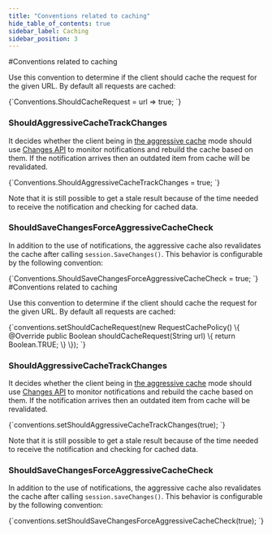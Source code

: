 ```yaml
---
title: "Conventions related to caching"
hide_table_of_contents: true
sidebar_label: Caching
sidebar_position: 3
---
```






<LanguageSwitcher supportedLanguages={supportedLanguages} />
<LanguageContent language="csharp">
#Conventions related to caching



Use this convention to determine if the client should cache the request for the given URL. By default all requests are cached:

<TabItem value="should_cache" label="should_cache">
<CodeBlock language="csharp">
{`Conventions.ShouldCacheRequest = url => true;
`}
</CodeBlock>
</TabItem>

### ShouldAggressiveCacheTrackChanges

It decides whether the client being in [the aggressive cache](../../how-to/setup-aggressive-caching.mdx) mode should use [Changes API](../../changes/what-is-changes-api.mdx) to monitor notifications and rebuild the cache based on them.
If the notification arrives then an outdated item from cache will be revalidated. 

<TabItem value="should_aggressive_cache_track_changes" label="should_aggressive_cache_track_changes">
<CodeBlock language="csharp">
{`Conventions.ShouldAggressiveCacheTrackChanges = true;
`}
</CodeBlock>
</TabItem>

Note that it is still possible to get a stale result because of the time needed to receive the notification and checking for cached data.

### ShouldSaveChangesForceAggressiveCacheCheck

In addition to the use of notifications, the aggressive cache also revalidates the cache after calling `session.SaveChanges()`. 
This behavior is configurable by the following convention:

<TabItem value="should_save_changes_force_aggressive_cache_check" label="should_save_changes_force_aggressive_cache_check">
<CodeBlock language="csharp">
{`Conventions.ShouldSaveChangesForceAggressiveCacheCheck = true;
`}
</CodeBlock>
</TabItem>



</LanguageContent>
<LanguageContent language="java">
#Conventions related to caching



Use this convention to determine if the client should cache the request for the given URL. By default all requests are cached:

<TabItem value="should_cache" label="should_cache">
<CodeBlock language="java">
{`conventions.setShouldCacheRequest(new RequestCachePolicy() \{
  @Override
  public Boolean shouldCacheRequest(String url) \{
    return Boolean.TRUE;
  \}
\});
`}
</CodeBlock>
</TabItem>

### ShouldAggressiveCacheTrackChanges

It decides whether the client being in [the aggressive cache](../../how-to/setup-aggressive-caching.mdx) mode should use [Changes API](../../changes/what-is-changes-api.mdx) to monitor notifications and rebuild the cache based on them.
If the notification arrives then an outdated item from cache will be revalidated. 

<TabItem value="should_aggressive_cache_track_changes" label="should_aggressive_cache_track_changes">
<CodeBlock language="java">
{`conventions.setShouldAggressiveCacheTrackChanges(true);
`}
</CodeBlock>
</TabItem>

Note that it is still possible to get a stale result because of the time needed to receive the notification and checking for cached data.

### ShouldSaveChangesForceAggressiveCacheCheck

In addition to the use of notifications, the aggressive cache also revalidates the cache after calling `session.saveChanges()`. 
This behavior is configurable by the following convention:

<TabItem value="should_save_changes_force_aggressive_cache_check" label="should_save_changes_force_aggressive_cache_check">
<CodeBlock language="java">
{`conventions.setShouldSaveChangesForceAggressiveCacheCheck(true);
`}
</CodeBlock>
</TabItem>


</LanguageContent>

<!---
- [Commands : How to disable caching?](../../commands/how-to/disable-caching)
- [How to setup aggressive caching?](../../how-to/setup-aggressive-caching)

-->